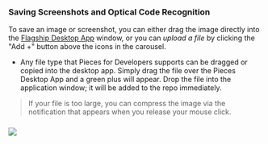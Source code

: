 ### Saving Screenshots and Optical Code Recognition
To save an image or screenshot, you can either drag the image directly into the <a href="{{ links.website.home }}">Flagship Desktop App</a> window, or you can _upload a file_ by clicking the "Add +" button above the icons in the carousel.
- Any file type that Pieces for Developers supports can be dragged or copied into the desktop app. Simply drag the file over the Pieces Desktop App and a green plus will appear. Drop the file into the application window; it will be added to the repo immediately.
> If your file is too large, you can compress the image via the notification that appears when you release your mouse click.

### ![](https://storage.googleapis.com/pieces_static_resources/pfd_wiki/DROP_A_FILE.gif)